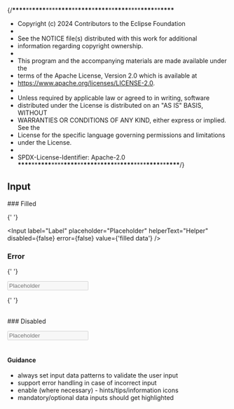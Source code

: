 {/**\*\*\*\***\*\***\*\*\*\***\*\*\*\***\*\*\*\***\*\***\*\*\*\***\***\*\*\*\***\*\***\*\*\*\***\*\*\*\***\*\*\*\***\*\***\*\*\*\***

- Copyright (c) 2024 Contributors to the Eclipse Foundation
-
- See the NOTICE file(s) distributed with this work for additional
- information regarding copyright ownership.
-
- This program and the accompanying materials are made available under the
- terms of the Apache License, Version 2.0 which is available at
- https://www.apache.org/licenses/LICENSE-2.0.
-
- Unless required by applicable law or agreed to in writing, software
- distributed under the License is distributed on an "AS IS" BASIS, WITHOUT
- WARRANTIES OR CONDITIONS OF ANY KIND, either express or implied. See the
- License for the specific language governing permissions and limitations
- under the License.
-
- SPDX-License-Identifier: Apache-2.0
  **\*\*\*\***\*\***\*\*\*\***\*\*\*\***\*\*\*\***\*\***\*\*\*\***\***\*\*\*\***\*\***\*\*\*\***\*\*\*\***\*\*\*\***\*\***\*\*\*\***/}


<Meta title="Design Guidelines/Input" />

## Input

<SharedThemeProvider>
  <SharedCssBaseline />
  ### Filled

{' '}

<Input
  label="Label"
  placeholder="Placeholder"
  helperText="Helper"
  disabled={false}
  error={false}
  value={'filled data'}
/>

### Error

{' '}

<Input
  label="Label"
  placeholder="Placeholder"
  helperText="Error"
  disabled={false}
  error={true}
/>

{' '}

<br />
### Disabled

  <Input label="Label"
    placeholder="Placeholder"
    helperText="Helper"
    disabled={true}
    error={false}
  />
</SharedThemeProvider>
<br />
<br />

#### Guidance

- always set input data patterns to validate the user input
- support error handling in case of incorrect input
- enable (where necessary) - hints/tips/information icons
- mandatory/optional data inputs should get highlighted
